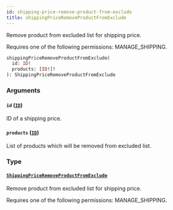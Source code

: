 ```yaml
---
id: shipping-price-remove-product-from-exclude
title: shippingPriceRemoveProductFromExclude
---
```



Remove product from excluded list for shipping price. 

Requires one of the following permissions: MANAGE_SHIPPING.

```graphql
shippingPriceRemoveProductFromExclude(
  id: ID!
  products: [ID!]!
): ShippingPriceRemoveProductFromExclude
```


### Arguments

#### `id` ([`ID`](../../../developer/api-reference/scalars/id))

ID of a shipping price.


#### `products` ([`ID`](../../../developer/api-reference/scalars/id))

List of products which will be removed from excluded list.


### Type

#### [`ShippingPriceRemoveProductFromExclude`](../../../developer/api-reference/objects/shipping-price-remove-product-from-exclude) 

Remove product from excluded list for shipping price. 

Requires one of the following permissions: MANAGE_SHIPPING.




